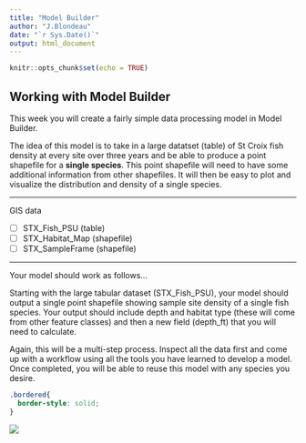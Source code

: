 ```yaml
---
title: "Model Builder"
author: "J.Blondeau"
date: "`r Sys.Date()`"
output: html_document
---
```


```r
knitr::opts_chunk$set(echo = TRUE)
```

## Working with Model Builder

This week you will create a fairly simple data processing model in Model Builder.

The idea of this model is to take in a large datatset (table) of St Croix fish density at every site over three years and be able to produce a point shapefile for a **single species**. This point shapefile will need to have some additional information from other shapefiles. It will then be easy to plot and visualize the distribution and density of a single species.

------------------------------------------------------------------------

GIS data <br>

-   [ ] STX_Fish_PSU (table)
-   [ ] STX_Habitat_Map (shapefile)
-   [ ] STX_SampleFrame (shapefile)

------------------------------------------------------------------------

Your model should work as follows...

Starting with the large tabular dataset (STX_Fish_PSU), your model should output a single point shapefile showing sample site density of a single fish species. Your output should include depth and habitat type (these will come from other feature classes) and then a new field (depth_ft) that you will need to calculate.

Again, this will be a multi-step process. Inspect all the data first and come up with a workflow using all the tools you have learned to develop a model. Once completed, you will be able to reuse this model with any species you desire.

```css
.bordered{
  border-style: solid;
}
```

::: bordered
![](ConeyMap.jpg)
:::
